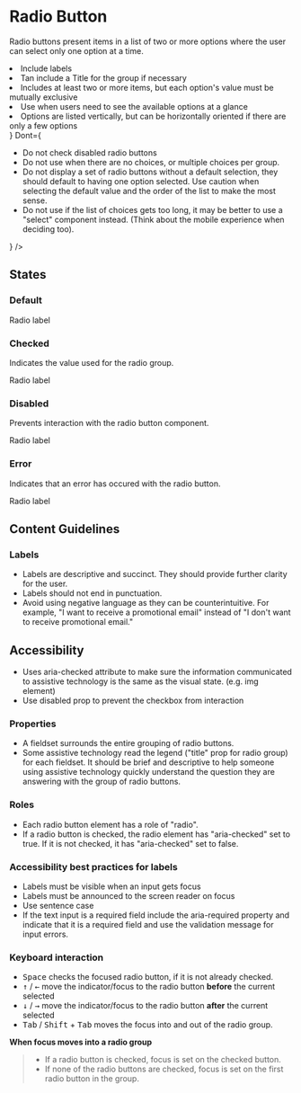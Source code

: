 # Radio Button


<p
  style={{
    fontSize: 'var(--pharos-type-scale-6)',
    lineHeight: '2rem',
    marginBottom: 'var(--pharos-spacing-5-x)',
  }}
>
  Radio buttons present items in a list of two or more options where the user can select only one
  option at a time.
</p>

<PageSection title="Best Practices">
  <BestPractices
    Do={
      <ul>
        <li>Include labels</li>
        <li>Tan include a Title for the group if necessary</li>
        <li>
          Includes at least two or more items, but each option's value must be mutually exclusive
        </li>
        <li>Use when users need to see the available options at a glance</li>
        <li>
          Options are listed vertically, but can be horizontally oriented if there are only a few
          options
        </li>
      </ul>
    }
    Dont={
      <ul>
        <li>Do not check disabled radio buttons</li>
        <li>Do not use when there are no choices, or multiple choices per group.</li>
        <li>
          Do not display a set of radio buttons without a default selection, they should default to
          having one option selected. Use caution when selecting the default value and the order of
          the list to make the most sense.
        </li>
        <li>
          Do not use if the list of choices gets too long, it may be better to use a "select"
          component instead. (Think about the mobile experience when deciding too).
        </li>
      </ul>
    }
  />
</PageSection>

## States

### Default

<Canvas>
  <PharosRadioButton>
    <span slot="label">Radio label</span>
  </PharosRadioButton>
</Canvas>

### Checked

Indicates the value used for the radio group.

<Canvas>
  <PharosRadioButton checked>
    <span slot="label">Radio label</span>
  </PharosRadioButton>
</Canvas>

### Disabled

Prevents interaction with the radio button component.

<Canvas>
  <PharosRadioButton disabled>
    <span slot="label">Radio label</span>
  </PharosRadioButton>
</Canvas>

### Error

Indicates that an error has occured with the radio button.

<Canvas>
  <PharosRadioButton required invalidated message="This field is required, please make a selection">
    <span slot="label">Radio label</span>
  </PharosRadioButton>
</Canvas>

## Content Guidelines

### Labels

- Labels are descriptive and succinct. They should provide further clarity for the user.
- Labels should not end in punctuation.
- Avoid using negative language as they can be counterintuitive. For example, "I want to receive a promotional email" instead of "I don't want to receive promotional email."

## Accessibility

- Uses aria-checked attribute to make sure the information communicated to assistive technology is the same as the visual state. (e.g. img element)
- Use disabled prop to prevent the checkbox from interaction

### Properties

- A fieldset surrounds the entire grouping of radio buttons.
- Some assistive technology read the legend ("title" prop for radio group) for each fieldset. It should be brief and descriptive to help someone using assistive technology quickly understand the question they are answering with the group of radio buttons.

### Roles

- Each radio button element has a role of "radio".
- If a radio button is checked, the radio element has "aria-checked" set to true. If it is not checked, it has "aria-checked" set to false.

### Accessibility best practices for labels

- Labels must be visible when an input gets focus
- Labels must be announced to the screen reader on focus
- Use sentence case
- If the text input is a required field include the aria-required property and indicate that it is a required field and use the validation message for input errors.

### Keyboard interaction

- <kbd>Space</kbd> checks the focused radio button, if it is not already checked.
- <kbd>↑</kbd> / <kbd>←</kbd> move the indicator/focus to the radio button <strong>before</strong> the
  current selected
- <kbd>↓</kbd> / <kbd>→</kbd> move the indicator/focus to the radio button <strong>after</strong> the
  current selected
- <kbd>Tab</kbd> / <kbd>Shift</kbd> + <kbd>Tab</kbd> moves the focus into and out of the radio group.

**When focus moves into a radio group**

> - If a radio button is checked, focus is set on the checked button.
> - If none of the radio buttons are checked, focus is set on the first radio button in the group.
